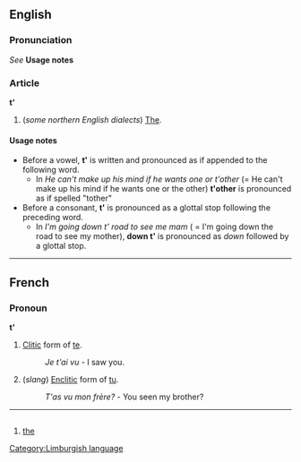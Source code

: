 ==English==
===Pronunciation===
''See'' '''Usage notes'''

===Article===
'''t' '''

#(''some northern English dialects'') [[The]].

====Usage notes====
*Before a vowel, '''t' ''' is written and pronounced as if appended to the following word.
**In ''He can't make up his mind if he wants one or t'other'' (= He can't make up his mind if he wants one or the other) '''t'other''' is pronounced as if spelled "tother"
*Before a consonant, '''t' ''' is pronounced as a glottal stop following the preceding word.
**In ''I'm going down t' road to see me mam'' ( = I'm going down the road to see my mother), '''down t' ''' is pronounced as ''down'' followed by a glottal stop.

----
==French==
===Pronoun===
'''t' '''

#[[Clitic]] form of [[te]].
#:''Je t'ai vu'' - I saw you.
#(''slang'') [[Enclitic]] form of [[tu]].
#:''T'as vu mon frère?'' - You seen my brother?<!--sic-->

----
=={{li}}==
# [[the]]
[[Category:Limburgish language]]